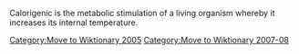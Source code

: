 [[Category:Move to Wiktionary 2005]]
[[Category:Move to Wiktionary 2007-08]]
Calorigenic is the metabolic stimulation of a living organism whereby it increases its internal temperature.